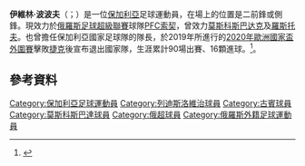 {{noteTA
|G1=Football
|G2=uefa
}}

'''伊維林·波波夫'''（{{lang-bg|Ивелин Попов}}；{{bd|1987年|10月26日}}）是一位[[保加利亞|保加利亞]]足球運動員，在場上的位置是二前鋒或側鋒。現效力於[[俄羅斯足球超級聯賽|俄羅斯足球超級聯賽]]球隊[[索契職業足球會|PFC索契]]，曾效力[[莫斯科斯巴达克足球俱乐部|莫斯科斯巴达克]]及[[羅斯托夫足球俱樂部|羅斯托夫]]。也曾擔任保加利亞國家足球隊的隊長，於2019年所進行的[[2020年歐洲國家盃外圍賽|2020年歐洲國家盃外圍賽]]擊敗[[捷克国家足球队|捷克]]後宣布退出國家隊，生涯累計90場出賽、16顆進球。<ref>{{cite web|url=http://www.standartnews.com/sport-bg_futbol/popov_izgonen_zavinagi_ot_tima-262660.html|publisher=Standart News|title=Popov Banned From The National Team For Life|accessdate=26 November 2014|language=bg|archive-date=2018-07-30|archive-url=https://web.archive.org/web/20180730110800/http://www.standartnews.com/sport-bg_futbol/popov_izgonen_zavinagi_ot_tima-262660.html|dead-url=no}}</ref>。

==參考資料==
{{Reflist}}

{{DEFAULTSORT:Popov, Ivelin}}
[[Category:保加利亞足球運動員|Category:保加利亞足球運動員]]
[[Category:列迪斯洛維治球員|Category:列迪斯洛維治球員]]
[[Category:古賓球員|Category:古賓球員]]
[[Category:莫斯科斯巴達球員|Category:莫斯科斯巴達球員]]
[[Category:俄超球員|Category:俄超球員]]
[[Category:俄羅斯外籍足球運動員|Category:俄羅斯外籍足球運動員]]
